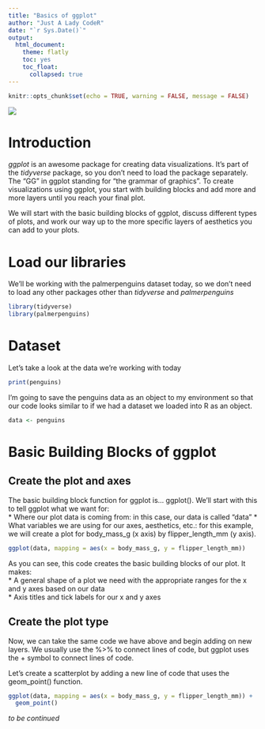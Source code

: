 ```yaml
---
title: "Basics of ggplot"
author: "Just A Lady CodeR"
date: "`r Sys.Date()`"
output: 
  html_document:
    theme: flatly
    toc: yes
    toc_float:
      collapsed: true
---
```


```r
knitr::opts_chunk$set(echo = TRUE, warning = FALSE, message = FALSE)
```

![](https://i.imgur.com/pQnaXWb.png)

# Introduction
*ggplot* is an awesome package for creating data visualizations. It's part of the *tidyverse* package, so you don't need to load the package separately. The "GG" in ggplot standing for "the grammar of graphics". To create visualizations using ggplot, you start with building blocks and add more and more layers until you reach your final plot. 

We will start with the basic building blocks of ggplot, discuss different types of plots, and work our way up to the more specific layers of aesthetics you can add to your plots.

# Load our libraries

We'll be working with the palmerpenguins dataset today, so we don't need to load any other packages other than *tidyverse* and *palmerpenguins*

```r

library(tidyverse)
library(palmerpenguins)

```

# Dataset

Let's take a look at the data we're working with today

```r

print(penguins)

```

I'm going to save the penguins data as an object to my environment so that our code looks similar to if we had a dataset we loaded into R as an object.

```r
data <- penguins
```

# Basic Building Blocks of ggplot

## Create the plot and axes
The basic building block function for ggplot is... ggplot(). We'll start with this to tell ggplot what we want for:  
  * Where our plot data is coming from: in this case, our data is called "data"
  * What variables we are using for our axes, aesthetics, etc.: for this example, we will create a plot for body_mass_g (x axis) by flipper_length_mm (y axis). 
  
```r

ggplot(data, mapping = aes(x = body_mass_g, y = flipper_length_mm))

```

As you can see, this code creates the basic building blocks of our plot. It makes:  
  * A general shape of a plot we need with the appropriate ranges for the x and y axes based on our data  
  * Axis titles and tick labels for our x and y axes

## Create the plot type

Now, we can take the same code we have above and begin adding on new layers. We usually use the %>% to connect lines of code, but ggplot uses the + symbol to connect lines of code. 

Let's create a scatterplot by adding a new line of code that uses the geom_point() function.

```r

ggplot(data, mapping = aes(x = body_mass_g, y = flipper_length_mm)) +
  geom_point()

```

*to be continued*